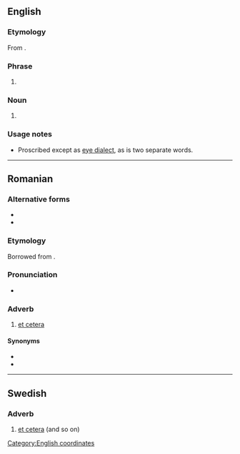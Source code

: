 {{also|etcétera|etcètera|et cetera|et cétéra}}
==English==

===Etymology===
From {{uder|en|la|et cetera||[[etc.]]: and the [[other]] [[thing]]s}}.

===Phrase===
{{en-phrase}}

# {{alternative form of|en|et cetera}}

===Noun===
{{en-noun}}

# {{alternative form of|en|et cetera}}

===Usage notes===
* Proscribed except as [[eye dialect]], as ''{{l|en|et cetera}}'' is two separate words.

[[Category:English coordinates]]

----

==Romanian==

===Alternative forms===
* {{l|ro|et cetera}}
* {{l|ro|ețetera}}

===Etymology===
Borrowed from {{bor|ro|la|et cētera||and the others}}.

===Pronunciation===
* {{IPA|ro|/etˈtʃe.te.ra/}}

===Adverb===
{{ro-adv}}

# [[et cetera]]

====Synonyms====
* {{l|ro|proci}}
* {{l|ro|și așa mai departe}}

----

==Swedish==

===Adverb===
{{sv-adv|-}}

# [[et cetera]] (and so on)